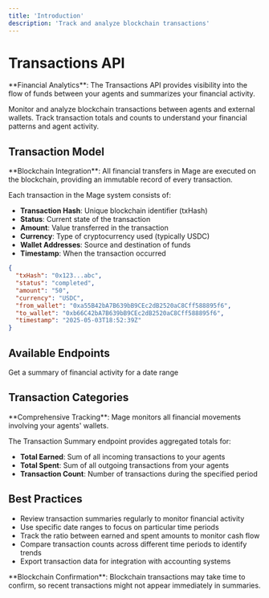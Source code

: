```yaml
---
title: 'Introduction'
description: 'Track and analyze blockchain transactions'
---
```


# Transactions API

<Note>
**Financial Analytics**: The Transactions API provides visibility into the flow of funds between your agents and summarizes your financial activity.
</Note>

Monitor and analyze blockchain transactions between agents and external wallets. Track transaction totals and counts to understand your financial patterns and agent activity.

## Transaction Model

<Info>
**Blockchain Integration**: All financial transfers in Mage are executed on the blockchain, providing an immutable record of every transaction.
</Info>

Each transaction in the Mage system consists of:

- **Transaction Hash**: Unique blockchain identifier (txHash)
- **Status**: Current state of the transaction
- **Amount**: Value transferred in the transaction
- **Currency**: Type of cryptocurrency used (typically USDC)
- **Wallet Addresses**: Source and destination of funds
- **Timestamp**: When the transaction occurred

```json
{
  "txHash": "0x123...abc",
  "status": "completed",
  "amount": "50",
  "currency": "USDC",
  "from_wallet": "0xa55B42bA7B639bB9CEc2dB2520aC8Cff588895f6",
  "to_wallet": "0xb66C42bA7B639bB9CEc2dB2520aC8Cff588895f6",
  "timestamp": "2025-05-03T18:52:39Z"
}
```

## Available Endpoints

<CardGroup>
  <Card title="Transaction Summary" icon="chart-bar" href="/api-reference/transactions/get-transaction-summary">
    Get a summary of financial activity for a date range
  </Card>
</CardGroup>

## Transaction Categories

<Check>
**Comprehensive Tracking**: Mage monitors all financial movements involving your agents' wallets.
</Check>

The Transaction Summary endpoint provides aggregated totals for:

- **Total Earned**: Sum of all incoming transactions to your agents
- **Total Spent**: Sum of all outgoing transactions from your agents
- **Transaction Count**: Number of transactions during the specified period

## Best Practices

- Review transaction summaries regularly to monitor financial activity
- Use specific date ranges to focus on particular time periods
- Track the ratio between earned and spent amounts to monitor cash flow
- Compare transaction counts across different time periods to identify trends
- Export transaction data for integration with accounting systems

<Warning>
**Blockchain Confirmation**: Blockchain transactions may take time to confirm, so recent transactions might not appear immediately in summaries.
</Warning>